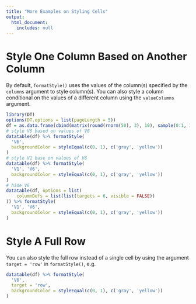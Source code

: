 ```yaml
---
title: "More Examples on Styling Cells"
output:
  html_document:
    includes: null
---
```


# Style One Column Based on Another Column

By default, `formatStyle()` uses the values of the column(s) specified by the `columns` argument to style column(s). You can also style a column conditional on the values of a different column using the `valueColumns` argument.

```r
library(DT)
options(DT.options = list(pageLength = 5))
df = as.data.frame(cbind(matrix(round(rnorm(50), 3), 10), sample(0:1, 10, TRUE)))
# style V6 based on values of V6
datatable(df) %>% formatStyle(
  'V6',
  backgroundColor = styleEqual(c(0, 1), c('gray', 'yellow'))
)
# style V1 base on values of V6
datatable(df) %>% formatStyle(
  'V1', 'V6',
  backgroundColor = styleEqual(c(0, 1), c('gray', 'yellow'))
)
# hide V6
datatable(df, options = list(
    columnDefs = list(list(targets = 6, visible = FALSE))
)) %>% formatStyle(
  'V1', 'V6',
  backgroundColor = styleEqual(c(0, 1), c('gray', 'yellow'))
)
```

# Style A Full Row

You can also style the full row instead of a single cell by using the argument `target = 'row'` in `formatStyle()`, e.g.

```r
datatable(df) %>% formatStyle(
  'V6',
  target = 'row',
  backgroundColor = styleEqual(c(0, 1), c('gray', 'yellow'))
)
```
